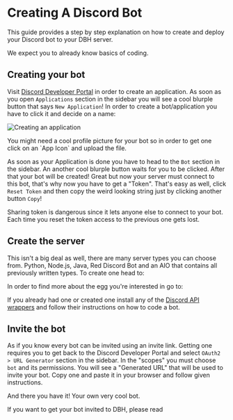 # Creating A Discord Bot

This guide provides a step by step explanation on how to create and deploy your Discord bot to your DBH server.

<Tip>We expect you to already know basics of coding.</Tip>

## Creating your bot

Visit [Discord Developer Portal](https://discord.com/developers/applications) in order to create an application. As soon as you open `Applications` section in the sidebar you will see a cool blurple button that says `New Application`! In order to create a bot/application you have to click it and decide on a name:

![Creating an application](/content/creating-a-bot/new-application.png)

<Tip label="Good To Know">
  You might need a cool profile picture for your bot so in order to get one
  click on an `App Icon` and upload the file.
</Tip>

As soon as your Application is done you have to head to the `Bot` section in the sidebar. An another cool blurple button waits for you to be clicked. After that your bot will be created! Great but now your server must connect to this bot, that's why now you have to get a "Token". That's easy as well, click `Reset Token` and then copy the weird looking string just by clicking another button `Copy`!

<Tip>
  Sharing token is dangerous since it lets anyone else to connect to your bot.
  Each time you reset the token access to the previous one gets lost.
</Tip>

## Create the server

This isn't a big deal as well, there are many server types you can choose from. Python, Node.js, Java, Red Discord Bot and an AIO that contains all previously written types. To create one head to:

<Redirect href="/getting-started" />

In order to find more about the egg you're interested in go to:

<Redirect href="/server/create" />

If you already had one or created one install any of the [Discord API wrappers](https://discord.com/developers/docs/topics/community-resources) and follow their instructions on how to code a bot.

## Invite the bot

As if you know every bot can be invited using an invite link. Getting one requires you to get back to the Discord Developer Portal and select `OAuth2 > URL Generator` section in the sidebar. In the "scopes" you must choose `bot` and its permissions. You will see a "Generated URL" that will be used to invite your bot. Copy one and paste it in your browser and follow given instructions.

And there you have it! Your own very cool bot.

If you want to get your bot invited to DBH, please read

<Redirect href="/advanced/dbh-api" />
